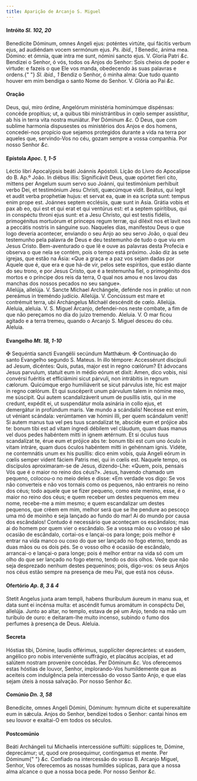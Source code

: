 ```yaml
---
title: Aparição de Arcanjo S. Miguel
---
```


<h4 class="text-center">
  Intróito <em>Sl. 102, 20</em>
</h4>
<div class="grid grid-cols-2 gap-5">
  <span class="text-justify">
    Benedícite Dóminum, omnes Angeli ejus: poténtes virtúte, qui fácitis verbum
    ejus, ad audiéndam vocem sermónum ejus. <em>Ps. ibid., 1</em> Benedic, ánima
    mea. Dómino: et ómnia, quæ intra me sunt, nómini sancto ejus. V. Gloria
    Patri <em>&c.</em>
  </span>
  <span class="text-justify">
    Bendizei o Senhor, ó vós, todos os Anjos do Senhor: Sois cheios de poder e
    virtude: e fazeis o que Ele vos manda, obedecendo às suas palavras e ordens.{" "}
    <em>Sl. ibid., 1</em> Bendiz o Senhor, ó minha alma: Que tudo quanto houver
    em mim bendiga o santo Nome do Senhor. V. Glória ao Pai <em>&c.</em>
  </span>
</div>


#### Oração
<div class="grid grid-cols-2 gap-5">
  <span class="text-justify">
    Deus, qui, miro órdine, Angelórum ministéria hominúmque dispénsas: concéde
    propítius; ut, a quibus tibi ministrántibus in cœlo semper assístitur, ab
    his in terra vita nostra muniátur. Per Dóminum <em>&c.</em>
  </span>
  <span class="text-justify">
    Ó Deus, que com sublime harmonia dispusestes os ministérios dos Anjos e dos
    homens, concedei-nos propício que sejamos protegidos durante a vida na terra
    por aqueles que, servindo-Vos no céu, gozam sempre a vossa companhia. Por
    nosso Senhor <em>&c.</em>
  </span>
</div>

<h4 class="text-center">
  Epístola <em>Apoc. 1, 1-5</em>
</h4>
<div class="grid grid-cols-2 gap-5">
  <span class="text-justify">
    Léctio libri Apocalýpsis beáti Joánnis Apóstoli.
  </span>
  <span class="text-justify">
    Lição do Livro do Apocalipse do B. Ap.º João.
  </span>
  <span class="text-justify">
    In diébus illis: Significávit Deus, quæ opórtet fíeri cito, mittens per
    Angelum suum servo suo Joánni, qui testimónium perhíbuit verbo Dei, et
    testimónium Jesu Christi, quæcúmque vidit. Beátus, qui legit et audit verba
    prophetíæ hujus: et servat ea, quæ in ea scripta sunt: tempus enim prope
    est. Joánnes septem ecclésiis, quæ sunt in Asia. Grátia vobis et pax ab eo,
    qui est et qui erat et qui ventúrus est: et a septem spirítibus, qui in
    conspéctu throni ejus sunt: et a Jesu Christo, qui est testis fidélis,
    primogénitus mortuórum et princeps regum terræ, qui diléxit nos et lavit nos
    a peccátis nostris in sánguine suo.
  </span>
  <span class="text-justify">
    Naqueles dias, manifestou Deus o que logo deveria acontecer, enviando o seu
    Anjo ao seu servo João, o qual deu testemunho pela palavra de Deus e deu
    testemunho de tudo o que viu em Jesus Cristo. Bem-aventurado o que lê e ouve
    as palavras desta Profecia e observa o que nela se contém, pois o tempo está
    próximo. João diz às sete igrejas, que estão na Ásia: «Que a graça e a paz
    vos sejam dadas por Aquele que é, que era e que há-de vir, pelos sete
    espíritos, que estão diante do seu trono, e por Jesus Cristo, que é a
    testemunha fiel, o primogénito dos mortos e o príncipe dos reis da terra, O
    qual nos amou e nos lavou das manchas dos nossos pecados no seu sangue».
  </span>
</div>

<div class="grid grid-cols-2 gap-5">
  <span class="text-justify">
    Allelúja, allelúja. V. Sancte Míchael Archángele, defénde nos in prǿlio: ut
    non pereámus in treméndo judício. Allelúja. V. Concússum est mare et
    contrémuit terra, ubi Archángelus Míchaël descéndit de cœlo. Allelúja.
  </span>
  <span class="text-justify">
    Aleluia, aleluia. V. S. Miguel Arcanjo, defendei-nos neste combate, a fim de
    que não pereçamos no dia do juízo tremendo. Aleluia. V. O mar ficou agitado
    e a terra tremeu, quando o Arcanjo S. Miguel desceu do céu. Aleluia.
  </span>
</div>

<h4 class="text-center">
  Evangelho <em>Mt. 18, 1-10</em>
</h4>
<div class="grid grid-cols-2 gap-5">
  <span class="text-justify">
    <span class="text-red-500">&#10016;</span> Sequéntia sancti Evangélii
    secúndum Matthǽum.
  </span>
  <span class="text-justify">
    <span class="text-red-500">&#10016;</span> Continuação do santo Evangelho
    segundo S. Mateus.
  </span>
  <span class="text-justify">
    In illo témpore: Accessérunt discípuli ad Jesum, dicéntes: Quis, putas,
    major est in regno cœlórum? Et ádvocans Jesus parvulum, statuit eum in médio
    eórum et dixit: Amen, dico vobis, nisi convérsi fuéritis et efficiámini
    sicut párvuli, non intrábitis in regnum cælorum. Quicúmque ergo humiliáverit
    se sicut párvulus iste, hic est major in regno cœlórum. Et qui suscéperit
    unum párvulum talem in nómine meo, me súscipit. Qui autem scandalizáverit
    unum de pusíllis istis, qui in me credunt, expédit ei, ut suspendátur mola
    asinária in collo ejus, et demergátur in profúndum maris. Væ mundo a
    scándalis! Necésse est enim, ut véniant scándala: verúmtamen væ hómini illi,
    per quem scándalum venit! Si autem manus tua vel pes tuus scandalízat te,
    abscíde eum et prójice abs te: bonum tibi est ad vitam íngredi débilem vel
    cláudum, quam duas manus vel duos pedes habéntem mitti in ignem ætérnum. Et
    si óculus tuus scandalízat te, érue eum et prójice abs te: bonum tibi est
    cum uno óculo in vitam intráre, quam duos óculos habéntem mitti in gehénnam
    ignis. Vidéte, ne contemnátis unum ex his pusíllis: dico enim vobis, quia
    Angeli eórum in cœlis semper vident fáciem Patris mei, qui in cœlis est.
  </span>
  <span class="text-justify">
    Naquele tempo, os discípulos aproximaram-se de Jesus, dizendo-Lhe: «Quem,
    pois, pensais Vós que é o maior no reino dos céus?». Jesus, havendo chamado
    um pequeno, colocou-o no meio deles e disse: «Em verdade vos digo: Se vos
    não converteis e não vos tornais como os pequenos, não entrareis no reino
    dos céus; todo aquele que se fizer pequeno, como este menino, esse, é o
    maior no reino dos céus; e quem receber um destes pequenos em meu nome,
    recebe-me a mim mesmo; e quem escandalizar um destes pequenos, que crêem em
    mim, melhor será que se lhe pendure ao pescoço uma mó de moinho e seja
    lançado ao fundo do mar! Ai do mundo por causa dos escândalos! Contudo é
    necessário que aconteçam os escândalos; mas ai do homem por quem vier o
    escândalo. Se a vossa mão ou o vosso pé são ocasião de escândalo, cortai-os
    e lançai-os para longe; pois melhor é entrar na vida manco ou coxo do que
    ser lançado no fogo eterno, tendo as duas mãos ou os dois pés. Se o vosso
    olho é ocasião de escândalo, arrancai-o e lançai-o para longe; pois é melhor
    entrar na vida só com um olho do que ser lançado no fogo eterno, tendo os
    dois olhos. Vede que não seja desprezado nenhum destes pequeninos; pois,
    digo-vos: os seus Anjos nos céus estão sempre na presença de meu Pai, que
    está nos céus».
  </span>
</div>

<h4 class="text-center">
  Ofertório <em>Ap. 8, 3 & 4</em>
</h4>
<div class="grid grid-cols-2 gap-5">
  <span class="text-justify">
    Stetit Angelus juxta aram templi, habens thuríbulum áureum in manu sua, et
    data sunt ei incénsa multa: et ascéndit fumus aromátum in conspéctu Dei,
    allelúja.
  </span>
  <span class="text-justify">
    Junto ao altar, no templo, estava de pé um Anjo, tendo na mão um turíbulo de
    ouro: e deitaram-lhe muito incenso, subindo o fumo dos perfumes à presença
    de Deus. Aleluia.
  </span>
</div>


#### Secreta
<div class="grid grid-cols-2 gap-5">
  <span class="text-justify">
    Hóstias tibi, Dómine, laudis offérimus, supplíciter deprecántes: ut easdem,
    angélico pro nobis interveniénte suffrágio, et placátus accípias, et ad
    salútem nostram proveníre concédas. Per Dóminum <em>&c.</em>
  </span>
  <span class="text-justify">
    Vos oferecemos estas hóstias de louvor, Senhor, implorando-Vos humildemente
    que as aceiteis com indulgência pela intercessão do vosso Santo Anjo, e que
    elas sejam úteis à nossa salvação. Por nosso Senhor <em>&c.</em>
  </span>
</div>

<h4 class="text-center">
  Comúnio <em>Dn. 3, 58</em>
</h4>
<div class="grid grid-cols-2 gap-5">
  <span class="text-justify">
    Benedícite, omnes Angeli Dómini, Dóminum: hymnum dícite et superexaltáte eum
    in sǽcula.
  </span>
  <span class="text-justify">
    Anjos do Senhor, bendizei todos o Senhor: cantai hinos em seu louvor e
    exaltai-O em todos os séculos.
  </span>
</div>


#### Postcomúnio
<div class="grid grid-cols-2 gap-5">
  <span class="text-justify">
    Beáti Archángeli tui Michaelis intercessióne suffúlti: súpplices te, Dómine,
    deprecámur; ut, quod ore prosequimur, contingamus et mente. Per Dóminum{" "}
    <em>&c.</em>
  </span>
  <span class="text-justify">
    Confiado na intercessão do vosso B. Arcanjo Miguel, Senhor, Vos oferecemos
    as nossas humildes súplicas, para que a nossa alma alcance o que a nossa
    boca pede. Por nosso Senhor <em>&c.</em>
  </span>
</div>
